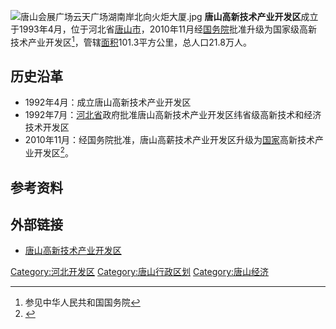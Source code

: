 [[File:唐山会展广场云天广场湖南岸北向火炬大厦.jpg|thumb]]
'''唐山高新技术产业开发区'''成立于1993年4月，位于河北省[[唐山市|唐山市]]，2010年11月经[[中华人民共和国国务院|国务院]]批准升级为国家级高新技术产业开发区<ref>参见中华人民共和国国务院</ref>，管辖[[面积|面积]]101.3平方公里，总人口21.8万人。

== 历史沿革 ==
*1992年4月：成立唐山高新技术产业开发区
*1992年7月：[[河北省|河北省]]政府批准唐山高新技术产业开发区纬省级高新技术和经济技术开发区
*2010年11月：经国务院批准，唐山高薪技术产业开发区升级为[[国家|国家]]高新技术产业开发区<ref>{{cite web |url=http://www.tsgxq.gov.cn/index.php?m=content&c=index&a=lists&catid=9 |title=唐山高新区简介 |accessdate=2016-05-01 |publisher=河北唐山高新区 |archive-url=https://web.archive.org/web/20170305002002/http://www.tsgxq.gov.cn/index.php?m=content&c=index&a=lists&catid=9 |archive-date=2017-03-05 |dead-url=yes }}</ref>。

== 参考资料 ==
{{reflist}}

== 外部链接 ==
*[https://web.archive.org/web/20161016063638/http://www.tsgxq.gov.cn/?de=1 唐山高新技术产业开发区 ]

{{唐山市行政区划}}
{{国家级高新技术产业开发区}}
[[Category:河北开发区|Category:河北开发区]]
[[Category:唐山行政区划|Category:唐山行政区划]]
[[Category:唐山经济|Category:唐山经济]]